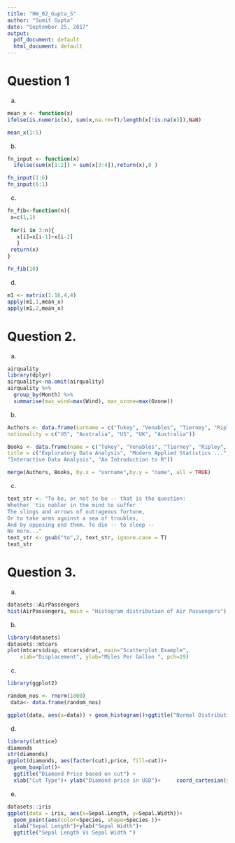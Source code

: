 ```yaml
---
title: "HW_02_Gupta_S"
author: "Sumit Gupta"
date: "September 25, 2017"
output:
  pdf_document: default
  html_document: default
---
```


# Question 1
a.

```r

mean_x <- function(x) 
ifelse(is.numeric(x), sum(x,na.rm=T)/length(x[!is.na(x)]),NaN)

mean_x(1:5)
```

b.
```r
fn_input <- function(x)
  ifelse(sum(x[1:2]) > sum(x[3:4]),return(x),0 )

fn_input(1:6)
fn_input(6:1)

```


c.

```r
fn_fib<-function(n){
 x=c(1,1)
 
 for(i in 3:n){
   x[i]=x[i-1]+x[i-2]
   }
 return(x)
}

fn_fib(10)


```

d.

```r
m1 <- matrix(1:16,4,4)
apply(m1,1,mean_x)
apply(m1,2,mean_x)
```

# Question 2.
a.
```r
airquality
library(dplyr)
airquality<-na.omit(airquality)
airquality %>%
  group_by(Month) %>%
  summarise(max_wind=max(Wind), max_ozone=max(Ozone))

```

b.
```r
Authors <- data.frame(surname = c("Tukey", "Venables", "Tierney", "Ripley", "McNeil"),
nationality = c("US", "Australia", "US", "UK", "Australia"))

Books <- data.frame(name = c("Tukey", "Venables", "Tierney", "Ripley", "Ripley", "McNeil","R Core"),
title = c("Exploratory Data Analysis", "Modern Applied Statistics ...","LISP-STAT", "Spatial Statistics", "Stochastic Simulation",
"Interactive Data Analysis", "An Introduction to R"))

merge(Authors, Books, by.x = "surname",by.y = "name", all = TRUE)
```
c.

```r
text_str <- "To be, or not to be -- that is the question:
Whether 'tis nobler in the mind to suffer
The slings and arrows of outrageous fortune,
Or to take arms against a sea of troubles,
And by opposing end them. To die -- to sleep --
No more..."
text_str <- gsub("to",2, text_str, ignore.case = T)
text_str
```

# Question 3.
a.
```r
datasets::AirPassengers
hist(AirPassengers, main = "Histogram distribution of Air Passengers")
```

b.

```r
library(datasets)
datasets::mtcars
plot(mtcars$disp, mtcars$drat, main="Scatterplot Example", 
  	xlab="Displacement", ylab="Miles Per Gallon ", pch=19)

```

c.
```r
library(ggplot2)

random_nos <- rnorm(1000)
 data<- data.frame(random_nos)

ggplot(data, aes(x=data)) + geom_histogram()+ggtitle("Normal Distribution")
```

d.
```r
library(lattice)
diamonds
str(diamonds)
ggplot(diamonds, aes(factor(cut),price, fill=cut))+
  geom_boxplot()+
  ggtitle("Diamond Price based on cut") +
  xlab("Cut Type")+ ylab("Diamond price in USD")+     coord_cartesian(ylim = c(0,8000))

```

e. 
```r
datasets::iris 
ggplot(data = iris, aes(x=Sepal.Length, y=Sepal.Width))+
  geom_point(aes(color=Species, shape=Species ))+
  xlab("Sepal Length")+ylab("Sepal Width")+
  ggtitle("Sepal Length Vs Sepal Width ")
```


